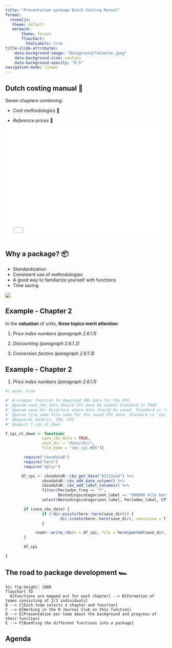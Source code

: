 ```yaml
---
title: "Presentation package Dutch Costing Manual"
format:
  revealjs: 
   theme: default
   mermaid: 
       theme: forest
       flowchart:
         htmlLabels: true
title-slide-attributes:
    data-background-image: "Background/Tatooine.jpeg"
    data-background-size: contain
    data-background-opacity: "0.5"
navigation-mode: linear
---
```


## Dutch costing manual 📖

Seven chapters combining:

-   *Cost methodologies* 📜

-   *Reference prices* 💸

<embed src = "Data/Richtlijn.pdf" type = "application/pdf" height = 350 width = 100% >

</object>

## Why a package? 📦

-   Standardization
-   Consistent use of methodologies
-   A good way to familiarize yourself with functions
-   Time saving

![](Figures/Fig2.jpeg){.absolute bottom="0" right="0"}

## Example - Chapter 2 {auto-animate="true"}

In the **valuation** of units, **three topics merit attention**:

1.  *Price index numbers (paragraph 2.6.1.1)*


2.  *Discounting (paragraph 2.6.1.2)*



3.  *Conversion factors (paragraph 2.6.1.3)*


## Example - Chapter 2 {auto-animate="true"}

1.  *Price index numbers (paragraph 2.6.1.1)*

```r
#| echo: true

#' A wrapper function to download CBS data for the CPI.
#' @param save_cbs_data Should CPI data be saved? Standard is TRUE
#' @param save_dir Directory where data should be saved. Standard is "data/cbs/"
#' @param file_name File name for the saved CPI data. Standard is "cbs_cpi.RDS
#' @keywords Generic, CBS, CPI
#' @export f_cpi_nl_down

f_cpi_nl_down <- function(
                save_cbs_data = TRUE,
                save_dir = "data/cbs/",
                file_name = "cbs_cpi.RDS"){

        require("cbsodataR")
        require("here")
        require("dplyr")

       df_cpi <- cbsodataR::cbs_get_data("83131ned") %>%
                cbsodataR::cbs_add_date_column() %>%
                cbsodataR::cbs_add_label_columns() %>%
                filter(Perioden_freq == "Y",
                       Bestedingscategorieen_label == "000000 Alle bestedingen") %>%
                select(Bestedingscategorieen_label, Perioden_label, CPI_1 )

        if (save_cbs_data) {
                if (!dir.exists(here::here(save_dir))) {
                        dir.create(here::here(save_dir), recursive = T)
                }

             readr::write_rds(x = df_cpi, file = here(paste0(save_dir, file_name)))
        }

        df_cpi

}
```

## The road to package development 🏎️

```mermaid
%%| fig-height: 1000
flowchart TD
  A[Functions are mapped out for each chapter] --> B[Formation of teams consisting of 2/3 individuals]
B --> C[Each team selects a chapter and function]
C --> D[Working in the R Journal Club on this function]
D --> E[Presentation per team about the background and progress of their function]
E --> F[Bundling the different functions into a package]

```

## Agenda
